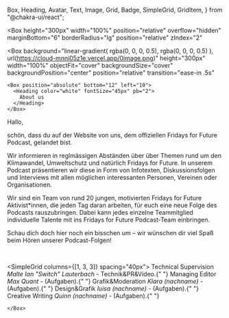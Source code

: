   Box,
  Heading,
  Avatar,
  Text,
  Image,
  Grid,
  Badge,
  SimpleGrid,
  GridItem,
} from "@chakra-ui/react";

<title>FFF Podcast</title>
<meta property="og:title" content={"About - Vantage Point"} />
<meta name="twitter:title" content={"About - Vantage Point"} />
<meta name="og:url" content={"https://vantage-point.vercel.app"} />
<meta property="og:type" content="website" />
<meta property="og:site_name" content={"Vantage Point"} />
<meta
  name="description"
  content={
    "Der FFF-Podcast informiert über Themen rund um den Klimawandel, Umweltschutz und natürlich Fridays for Future."
  }
/>
<meta
  property="og:description"
  content={
    "Der FFF-Podcast informiert über Themen rund um den Klimawandel, Umweltschutz und natürlich Fridays for Future.."
  }
/>
<meta
  name="twitter:description"
  content={
    "Der FFF-Podcast informiert über Themen rund um den Klimawandel, Umweltschutz und natürlich Fridays for Future."
  }
/>

<Box
  height="300px"
  width="100%"
  position="relative"
  overflow="hidden"
  marginBottom="6"
  borderRadius="lg"
  position="relative"
  zIndex="2"
>
  <Box
    background="linear-gradient( rgba(0, 0, 0, 0.5), rgba(0, 0, 0, 0.5) ), url(https://cloud-mnni05z1e.vercel.app/0image.png)"
    height="300px"
    width="100%"
    objectFit="cover"
    backgroundSize="cover"
    backgroundPosition="center"
    position="relative"
    transition="ease-in .5s"
  >
    <Box position="absolute" bottom="12" left="10">
      <Heading color="white" fontSize="45px" pb="2">
        About us
      </Heading>
    </Box>
  </Box>
</Box>
Hallo,

schön, dass du auf der Website von uns, dem offiziellen Fridays for Future Podcast, gelandet bist.

Wir informieren  in reglmässigen Abständen über  über Themen rund um den Klimawandel, Umweltschutz und natürlich Fridays for Future.
In unserem Podcast präsentieren wir diese in Form von Infotexten, Diskussionsfolgen 
und Interviews mit allen möglichen interessanten Personen, Vereinen oder Organisationen.

Wir sind ein Team von rund 20 jungen, motivierten Fridays for Future Aktivist*innen, die jeden Tag daran arbeiten, 
für euch eine neue Folge des Podcasts rauszubringen. 
Dabei kann jedes einzelne Teammitglied individuelle Talente mit ins Fridays for Future Podcast-Team einbringen.

Schau dich doch hier noch ein bisschen um – wir wünschen dir viel Spaß beim Hören unserer Podcast-Folgen!

<br />

<SimpleGrid columns={[1, 3, 3]} spacing="40px">
  <Box>
    <Heading fontSize="18px">Technical Supervision</Heading>
    <Text>
      <i>Malte Ian "Switch" Lauterbach </i> - Technik&PR&Video.{" "}
    </Text>
    <Heading fontSize="18px">Managing Editor </Heading>
    <Text>
      <i>Max Quant</i> - (Aufgaben).{" "}
    </Text>
    <Heading fontSize="18px">Grafik&Moderation </Heading>
    <Text>
      <i>Klara (nachname) </i> - (Aufgaben).{" "}
    </Text>
    <Heading fontSize="18px">Design&Grafik </Heading>
    <Text>
      <i>luisa (nachname) </i> - (Aufgaben).{" "}
    </Text>
    <Heading fontSize="18px">Creative Writing</Heading>
    <Text>
      <i>Quinn (nachname) </i> - (Aufgaben).{" "}
    </Text>
    <Box
      width="100%"
      objectFit="cover"
      marginBottom="6"
      borderRadius="lg"
      position="relative"
      borderColor="black"
      borderWidth="1px"
      p="5"
    >
  
    </Box>
  </Box>
</SimpleGrid>

